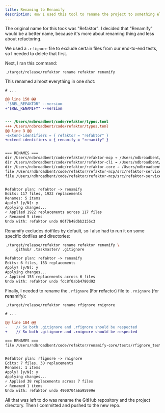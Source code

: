 ```yaml
---
title: Renaming to Renamify
description: How I used this tool to rename the project to something else
---
```


The original name for this took was "Refaktor". I decided that "Renamify" would be a better
name, because it's more about renaming thing and less about refactoring.

We used a `.rfignore` file to exclude certain files from our end-to-end tests, so I needed to delete that first.

Next, I ran this command:

```bash
./target/release/refaktor rename refaktor renamify
```

This renamed almost everything in one shot:
```diff
# ...

@@ line 150 @@
-"$REL_REFAKTOR" --version
+"$REL_RENAMIFY" --version


--- /Users/ndbroadbent/code/refaktor/typos.toml
+++ /Users/ndbroadbent/code/refaktor/typos.toml
@@ line 3 @@
-extend-identifiers = { refaktor = "refaktor" }
+extend-identifiers = { renamify = "renamify" }


=== RENAMES ===
dir /Users/ndbroadbent/code/refaktor/refaktor-mcp → /Users/ndbroadbent/code/renamify/renamify-mcp
dir /Users/ndbroadbent/code/refaktor/refaktor-cli → /Users/ndbroadbent/code/renamify/renamify-cli
dir /Users/ndbroadbent/code/refaktor/refaktor-core → /Users/ndbroadbent/code/renamify/renamify-core
file /Users/ndbroadbent/code/refaktor/refaktor-mcp/src/refaktor-service.test.ts → /Users/ndbroadbent/code/renamify/renamify-mcp/src/renamify-service.test.ts
file /Users/ndbroadbent/code/refaktor/refaktor-mcp/src/refaktor-service.ts → /Users/ndbroadbent/code/renamify/renamify-mcp/src/renamify-service.ts


Refaktor plan: refaktor -> renamify
Edits: 117 files, 1922 replacements
Renames: 5 items
Apply? [y/N]: y
Applying changes...
✓ Applied 1922 replacements across 117 files
✓ Renamed 5 items
Undo with: refaktor undo 86f7b48dbb2156c3
```

Renamify excludes dotfiles by default, so I also had to run it on some 
specific dotfiles and directories:


```bash
./target/release/refaktor rename refaktor renamify \
    .github/ .taskmaster/ .gitignore
```

```diff
Refaktor plan: refaktor -> renamify
Edits: 6 files, 153 replacements
Apply? [y/N]: y
Applying changes...
✓ Applied 153 replacements across 6 files
Undo with: refaktor undo fdc8f0abb4780d92
```

Finally, I needed to rename the `.rfignore` (For **r**e**f**actor) file to `.rnignore` (for **r**e**n**amify):

```bash
./target/release/refaktor rename rfignore rnignore
```

```diff
# ...

@@ line 184 @@
-    // So both .gitignore and .rfignore should be respected
+    // So both .gitignore and .rnignore should be respected

=== RENAMES ===
file /Users/ndbroadbent/code/refaktor/renamify-core/tests/rfignore_test.rs → /Users/ndbroadbent/code/refaktor/renamify-core/tests/rnignore_test.rs


Refaktor plan: rfignore -> rnignore
Edits: 7 files, 38 replacements
Renames: 1 items
Apply? [y/N]: y
Applying changes...
✓ Applied 38 replacements across 7 files
✓ Renamed 1 items
Undo with: refaktor undo 4900704a6a95999e
```

All that was left to do was rename the GitHub repository and the project directory.
Then I committed and pushed to the new repo.
